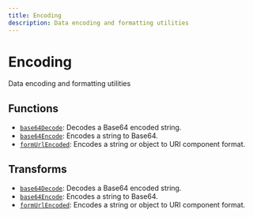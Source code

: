 ```yaml
---
title: Encoding
description: Data encoding and formatting utilities
---
```


# Encoding

Data encoding and formatting utilities

## Functions

- [`base64Decode`](./base64Decode): Decodes a Base64 encoded string.
- [`base64Encode`](./base64Encode): Encodes a string to Base64.
- [`formUrlEncoded`](./formUrlEncoded): Encodes a string or object to URI component format.

## Transforms

- [`base64Decode`](./base64Decode): Decodes a Base64 encoded string.
- [`base64Encode`](./base64Encode): Encodes a string to Base64.
- [`formUrlEncoded`](./formUrlEncoded): Encodes a string or object to URI component format.
